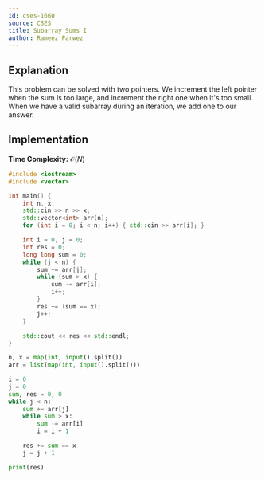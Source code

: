 ```yaml
---
id: cses-1660
source: CSES
title: Subarray Sums I
author: Rameez Parwez
---
```


## Explanation

This problem can be solved with two pointers.
We increment the left pointer when the sum is too large, and increment the right one when it's too small.
When we have a valid subarray during an iteration, we add one to our answer.

## Implementation

**Time Complexity:** $\mathcal{O}(N)$

<LanguageSection>
<CPPSection>

```cpp
#include <iostream>
#include <vector>

int main() {
	int n, x;
	std::cin >> n >> x;
	std::vector<int> arr(n);
	for (int i = 0; i < n; i++) { std::cin >> arr[i]; }

	int i = 0, j = 0;
	int res = 0;
	long long sum = 0;
	while (j < n) {
		sum += arr[j];
		while (sum > x) {
			sum -= arr[i];
			i++;
		}
		res += (sum == x);
		j++;
	}

	std::cout << res << std::endl;
}
```

</CPPSection>
<PySection>

```py
n, x = map(int, input().split())
arr = list(map(int, input().split()))

i = 0
j = 0
sum, res = 0, 0
while j < n:
	sum += arr[j]
	while sum > x:
		sum -= arr[i]
		i = i + 1

	res += sum == x
	j = j + 1

print(res)
```

</PySection>
</LanguageSection>
